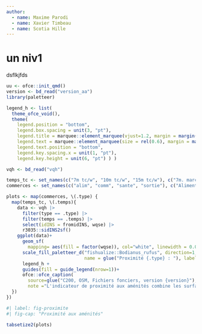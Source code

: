 ```yaml
---
author:
  - name: Maxime Parodi
  - name: Xavier Timbeau 
  - name: Scotia Hille
---
```


# un niv1

dsflkjfds

```r
uu <- ofce::init_qmd()
version <- bd_read("version_aa")
library(paletteer)

```

```r
legend_h <- list(
  theme_ofce_void(), 
  theme(
    legend.position = "bottom",
    legend.box.spacing = unit(3, "pt"),
    legend.title = marquee::element_marquee(vjust=1.2, margin = margin(t=0, b=0, r=6)),
    legend.text = marquee::element_marquee(size = rel(0.6), margin = margin(t=1, b=1), width = NULL, hjust=0.5),
    legend.text.position = "bottom", 
    legend.key.spacing.x = unit(1, "pt"),
    legend.key.height = unit(6, "pt") ) )

vqh <- bd_read("vqh")

temps_tc <- set_names(c("7m tc/w", "10m tc/w", "15m tc/w"), c("7m. marche/TC", "10m. marche/TC", "15m. marche/TC"))
commerces <- set_names(c("alim", "comm", "sante", "sortie"), c("Alimentaire", "Autres commerces", "Santé humaine", "Sorties"))

plots <- map(commerces, \(.type) {
  map(temps_tc, \(.temps){
    data <- vqh |> 
      filter(type == .type) |> 
      filter(temps == .temps) |> 
      select(idINS = fromidINS, wqse) |> 
      r3035::sidINS2sf() 
    ggplot(data)+
      geom_sf(
        mapping= aes(fill = factor(wqse)), col="white", linewidth = 0.01) + 
      scale_fill_paletteer_d("fishualize::Bodianus_rufus", direction=1, 
                             name = glue("Proximité {.type} : "), label = c("faible", "", "", "", "élevée"))+
      legend_h + 
      guides(fill = guide_legend(nrow=1))+
      ofce::ofce_caption(
        source=glue("C200, OSM, Fichiers fonciers, version {version}"),
        note ="L'indicateur de proximité aux aménités combine les surfaces commerciales ou de services dans un rayon de 15 minutes de marche ou de transport en commun avec une mesure de la diversité des commerces ou services accessibles. Il est décliné selon 4 grandes catégories (ici {.type})." |> glue())
  })
})


```


```r
#| label: fig-proximite
#| fig-cap: "Proximité aux aménités"

tabsetize2(plots)

```